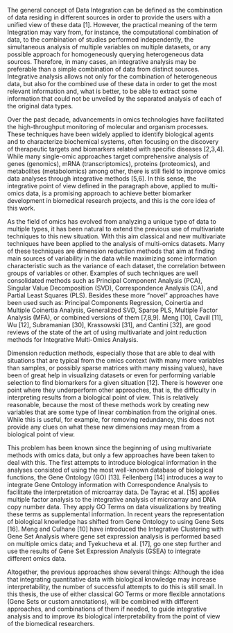 The general concept of Data Integration can be defined as the combination of data residing in different sources in order to provide the users with a unified view of these data [1]. However, the practical meaning of the term Integration may vary from, for instance, the computational combination of data, to the combination of studies performed independently, the simultaneous analysis of multiple variables on multiple datasets, or any possible approach for homogeneously querying heterogeneous data sources. Therefore, in many cases, an integrative analysis may be preferable than a simple combination of data from distinct sources. Integrative analysis allows not only for the combination of heterogeneous data, but also for the combined use of these data in order to get the most relevant information and, what is better, to be able to extract some information that could not be unveiled by the separated analysis of each of the original data types.

Over the past decade, advancements in omics technologies have facilitated the high-throughput monitoring of molecular and organism processes. These techniques have been widely applied to identify biological agents and to characterize biochemical systems, often focusing on the discovery of therapeutic targets and biomarkers related with specific diseases [2,3,4]. While many single-omic approaches target comprehensive analysis of genes (genomics), mRNA (transcriptomics), proteins (proteomics), and metabolites (metabolomics) among other, there is still field to improve omics data analyses through integrative methods [5,6]. In this sense, the integrative point of view defined in the paragraph above, applied to multi-omics data, is a promising approach to achieve better biomarker development in biomedical research projects, and this is the core idea of this work.

As the field of omics has evolved from analyzing a unique type of data to multiple types, it has been natural to extend the previous use of multivariate techniques to this new situation. With this aim classical and new multivariate techniques have been applied to the analysis of multi-omics datasets. Many of these techniques are dimension reduction methods that aim at finding main sources of variability in the data while maximizing some information characteristic such as the variance of each dataset, the correlation between groups of variables or other. Examples of such techniques are well consolidated methods such as Principal Component Analysis (PCA), Singular Value Decomposition (SVD), Correspondence Analysis (CA), and Partial Least Squares (PLS). Besides these more "novel" approaches have been used such as: Principal Components Regression, Coinertia and Multiple Coinertia Analysis, Generalized SVD, Sparse PLS, Multiple Factor Analysis (MFA), or combined versions of them [7,8,9]. Meng [10], Cavill [11], Wu [12], Subramanian [30], Krassowski [31], and Cantini [32], are good reviews of the state of the art of using multivariate and joint reduction methods for Integrative Multi-Omics Analysis.

Dimension reduction methods, especially those that are able to deal with situations that are typical from the omics context (with many more variables than samples, or possibly sparse matrices with many missing values), have been of great help in visualizing datasets or even for performing variable selection to find biomarkers for a given situation [12]. There is however one point where they underperform other approaches, that is, the difficulty in interpreting results from a biological point of view. This is relatively reasonable, because the most of these methods work by creating new variables that are some type of linear combination from the original ones. While this is useful, for example, for removing redundancy, this does not provide any clues on what these new dimensions may mean from a biological point of view.

This problem has been known since the beginning of using multivariate methods with omics data, but only a few approaches have been taken to deal with this. The first attempts to introduce biological information in the analyses consisted of using the most well-known database of biological functions, the Gene Ontology (GO) [13]. Fellenberg [14] introduces a way to integrate Gene Ontology information with Correspondence Analysis to facilitate the interpretation of microarray data. De Tayrac et al. [15] applies multiple factor analysis to the integrative analysis of microarray and DNA copy number data. They apply GO Terms on data visualizations by treating these terms as supplemental information. In recent years the representation of biological knowledge has shifted from Gene Ontology to using Gene Sets [16]. Meng and Culhane [10] have introduced the Integrative Clustering with Gene Set Analysis where gene set expression analysis is performed based on multiple omics data; and Tyekucheva et al. [17], go one step further and use the results of Gene Set Expression Analysis (GSEA) to integrate different omics data.

Altogether, the previous approaches show several things: Although the idea that integrating quantitative data with biological knowledge may increase interpretability, the number of successful attempts to do this is still small. In this thesis, the use of either classical GO Terms or more flexible annotations (Gene Sets or custom annotations), will be combined with different approaches, and combinations of them if needed, to guide integrative analysis and to improve its biological interpretability from the point of view of the biomedical researchers.
